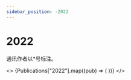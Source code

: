 ```yaml
---
sidebar_position: -2022
---
```



# 2022

通讯作者以\*号标注。

<>
  {Publications["2022"].map((pub) => (
    <Publication
      image={pub.image}
      authors={pub.authors}
      title={pub.title}
      venue={pub.venue}
      doi={pub.doi}
      key={pub.doi}
    />
  ))}
</>
